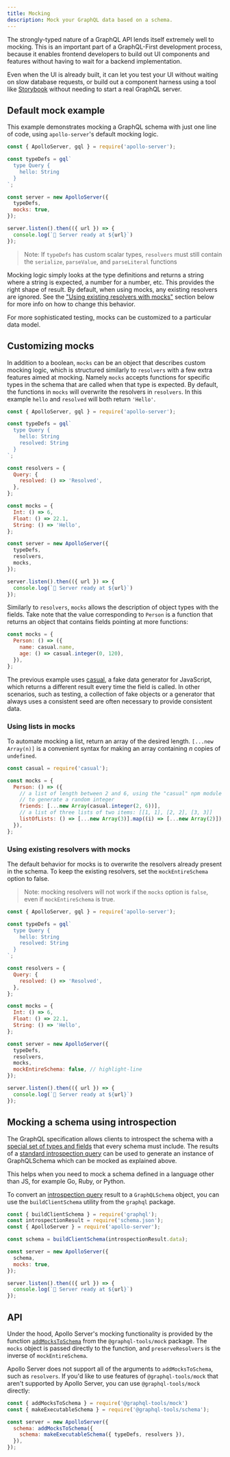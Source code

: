 ```yaml
---
title: Mocking
description: Mock your GraphQL data based on a schema.
---
```


The strongly-typed nature of a GraphQL API lends itself extremely well to mocking. This is an important part of a GraphQL-First development process, because it enables frontend developers to build out UI components and features without having to wait for a backend implementation.

Even when the UI is already built, it can let you test your UI without waiting on slow database requests, or build out a component harness using a tool like [Storybook](https://storybook.js.org/) without needing to start a real GraphQL server.

## Default mock example

This example demonstrates mocking a GraphQL schema with just one line of code, using `apollo-server`'s default mocking logic.

```js
const { ApolloServer, gql } = require('apollo-server');

const typeDefs = gql`
  type Query {
    hello: String
  }
`;

const server = new ApolloServer({
  typeDefs,
  mocks: true,
});

server.listen().then(({ url }) => {
  console.log(`🚀 Server ready at ${url}`)
});
```

> Note: If `typeDefs` has custom scalar types, `resolvers` must still contain the `serialize`, `parseValue`, and `parseLiteral` functions

Mocking logic simply looks at the type definitions and returns a string where a string is expected, a number for a number, etc. This provides the right shape of result. By default, when using mocks, any existing resolvers are ignored. See the ["Using existing resolvers with mocks"](#using-existing-resolvers-with-mocks) section below for more info on how to change this behavior.

For more sophisticated testing, mocks can be customized to a particular data model.

## Customizing mocks

In addition to a boolean, `mocks` can be an object that describes custom mocking logic, which is structured similarly to `resolvers` with a few extra features aimed at mocking. Namely `mocks` accepts functions for specific types in the schema that are called when that type is expected. By default, the functions in `mocks` will overwrite the resolvers in `resolvers`. In this example `hello` and `resolved` will both return `'Hello'`.

```js {16-20}
const { ApolloServer, gql } = require('apollo-server');

const typeDefs = gql`
  type Query {
    hello: String
    resolved: String
  }
`;

const resolvers = {
  Query: {
    resolved: () => 'Resolved',
  },
};

const mocks = {
  Int: () => 6,
  Float: () => 22.1,
  String: () => 'Hello',
};

const server = new ApolloServer({
  typeDefs,
  resolvers,
  mocks,
});

server.listen().then(({ url }) => {
  console.log(`🚀 Server ready at ${url}`)
});
```

Similarly to `resolvers`, `mocks` allows the description of object types with the fields. Take note that the value corresponding to `Person` is a function that returns an object that contains fields pointing at more functions:

```js
const mocks = {
  Person: () => ({
    name: casual.name,
    age: () => casual.integer(0, 120),
  }),
};
```

The previous example uses [casual](https://github.com/boo1ean/casual), a fake data generator for JavaScript, which returns a different result every time the field is called. In other scenarios, such as testing, a collection of fake objects or a generator that always uses a consistent seed are often necessary to provide consistent data.

### Using lists in mocks

To automate mocking a list, return an array of the desired length. `[...new Array(n)]` is a convenient syntax for making an array containing *n* copies of `undefined`.

```js
const casual = require('casual');

const mocks = {
  Person: () => ({
    // a list of length between 2 and 6, using the "casual" npm module
    // to generate a random integer
    friends: [...new Array(casual.integer(2, 6))],
    // a list of three lists of two items: [[1, 1], [2, 2], [3, 3]]
    listOfLists: () => [...new Array(3)].map((i) => [...new Array(2)]),
  }),
};
```
### Using existing resolvers with mocks

The default behavior for mocks is to overwrite the resolvers already present in the schema. To keep the existing resolvers, set the `mockEntireSchema` option to false.

> Note: mocking resolvers will not work if the `mocks` option is `false`, even if `mockEntireSchema` is true.

```js
const { ApolloServer, gql } = require('apollo-server');

const typeDefs = gql`
  type Query {
    hello: String
    resolved: String
  }
`;

const resolvers = {
  Query: {
    resolved: () => 'Resolved',
  },
};

const mocks = {
  Int: () => 6,
  Float: () => 22.1,
  String: () => 'Hello',
};

const server = new ApolloServer({
  typeDefs,
  resolvers,
  mocks,
  mockEntireSchema: false, // highlight-line
});

server.listen().then(({ url }) => {
  console.log(`🚀 Server ready at ${url}`)
});
```

## Mocking a schema using introspection

The GraphQL specification allows clients to introspect the schema with a [special set of types and fields](https://facebook.github.io/graphql/#sec-Introspection) that every schema must include. The results of a [standard introspection query](https://github.com/graphql/graphql-js/blob/main/src/utilities/getIntrospectionQuery.ts) can be used to generate an instance of GraphQLSchema which can be mocked as explained above.

This helps when you need to mock a schema defined in a language other than JS, for example Go, Ruby, or Python.

To convert an [introspection query](https://github.com/graphql/graphql-js/blob/main/src/utilities/getIntrospectionQuery.ts) result to a `GraphQLSchema` object, you can use the `buildClientSchema` utility from the `graphql` package.

```js
const { buildClientSchema } = require('graphql');
const introspectionResult = require('schema.json');
const { ApolloServer } = require('apollo-server');

const schema = buildClientSchema(introspectionResult.data);

const server = new ApolloServer({
  schema,
  mocks: true,
});

server.listen().then(({ url }) => {
  console.log(`🚀 Server ready at ${url}`)
});
```

## API

Under the hood, Apollo Server's mocking functionality is provided by the function [`addMocksToSchema`](https://www.graphql-tools.com/docs/mocking/) from the `@graphql-tools/mock` package. The `mocks` object is passed directly to the function, and `preserveResolvers` is the inverse of `mockEntireSchema`.

Apollo Server does not support all of the arguments to `addMocksToSchema`, such as `resolvers`. If you'd like to use features of `@graphql-tools/mock` that aren't supported by Apollo Server, you can use `@graphql-tools/mock` directly:

```js
const { addMocksToSchema } = require('@graphql-tools/mock')
const { makeExecutableSchema } = require('@graphql-tools/schema');

const server = new ApolloServer({
  schema: addMocksToSchema({
    schema: makeExecutableSchema({ typeDefs, resolvers }),
  }),
});
```
